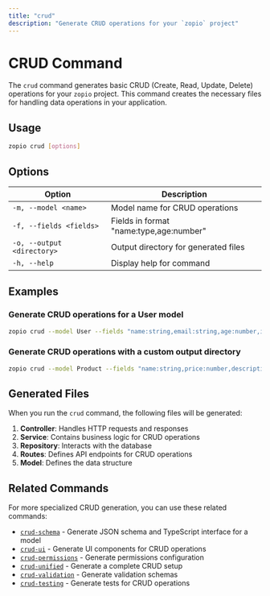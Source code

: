 ```yaml
---
title: "crud"
description: "Generate CRUD operations for your `zopio` project"
---
```


# CRUD Command

The `crud` command generates basic CRUD (Create, Read, Update, Delete) operations for your `zopio` project. This command creates the necessary files for handling data operations in your application.

## Usage

```bash
zopio crud [options]
```

## Options

| Option | Description |
| ------ | ----------- |
| `-m, --model <name>` | Model name for CRUD operations |
| `-f, --fields <fields>` | Fields in format "name:type,age:number" |
| `-o, --output <directory>` | Output directory for generated files |
| `-h, --help` | Display help for command |

## Examples

### Generate CRUD operations for a User model

```bash
zopio crud --model User --fields "name:string,email:string,age:number,isActive:boolean"
```

### Generate CRUD operations with a custom output directory

```bash
zopio crud --model Product --fields "name:string,price:number,description:string,inStock:boolean" --output src/modules/products
```

## Generated Files

When you run the `crud` command, the following files will be generated:

1. **Controller**: Handles HTTP requests and responses
2. **Service**: Contains business logic for CRUD operations
3. **Repository**: Interacts with the database
4. **Routes**: Defines API endpoints for CRUD operations
5. **Model**: Defines the data structure

## Related Commands

For more specialized CRUD generation, you can use these related commands:

- [`crud-schema`](/cli/01_commands/crud-schema) - Generate JSON schema and TypeScript interface for a model
- [`crud-ui`](/cli/01_commands/crud-ui) - Generate UI components for CRUD operations
- [`crud-permissions`](/cli/01_commands/crud-permissions) - Generate permissions configuration
- [`crud-unified`](/cli/01_commands/crud-unified) - Generate a complete CRUD setup
- [`crud-validation`](/cli/01_commands/crud-validation) - Generate validation schemas
- [`crud-testing`](/cli/01_commands/crud-testing) - Generate tests for CRUD operations
